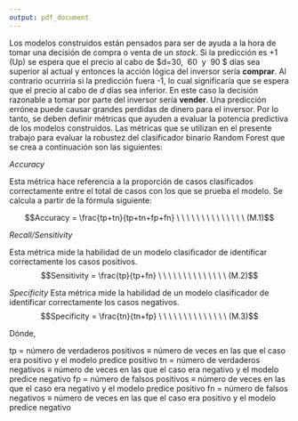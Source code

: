 ---
output: pdf_document
---

\justifying

Los modelos construidos están pensados para ser de ayuda a la hora de tomar una decisión de compra o venta de un *stock*. Si la predicción es +1 (Up) se espera que el precio al cabo de $d=30, \ 60 \ y \ 90 $ días sea superior al actual y entonces la acción lógica del inversor sería **comprar**. Al contrario ocurriría si la predicción fuera -1, lo cual significaría que se espera que el precio al cabo de $d$ días sea inferior. En este caso la decisión razonable a tomar por parte del inversor sería **vender**. Una predicción errónea puede causar grandes perdidas de dinero para el inversor. Por lo tanto, se deben definir métricas que ayuden a evaluar la potencia predictiva de los modelos construidos. Las métricas que se utilizan en el presente trabajo para evaluar la robustez del clasificador binario Random Forest que se crea a continuación son las siguientes:

*Accuracy*

Esta métrica hace referencia a la proporción de casos clasificados correctamente entre el total de casos con los que se prueba el modelo. Se calcula a partir de la fórmula siguiente:

 $$Accuracy = \frac{tp+tn}{tp+tn+fp+fn} \ \ \ \ \ \ \ \ \ \ \ \ \ \ (M.1)$$
 
*Recall/Sensitivity*

Esta métrica mide la habilidad de un modelo clasificador de identificar correctamente los casos positivos.
$$Sensitivity = \frac{tp}{tp+fn} \ \ \ \ \ \ \ \ \ \ \ \ \ \ (M.2)$$

*Specificity*
Esta métrica mide la habilidad de un modelo clasificador de identificar correctamente los casos negativos.
$$Specificity = \frac{tn}{tn+fp} \ \ \ \ \ \ \ \ \ \ \ \ \ \ (M.3)$$

Dónde,

tp = número de verdaderos positivos $\equiv$ número de veces en las que el caso era positivo y el modelo predice positivo
tn = número de verdaderos negativos $\equiv$ número de veces en las que el caso era negativo y el modelo predice negativo
fp = número de falsos positivos $\equiv$ número de veces en las que el caso era negativo y el modelo predice positivo
fn = número de falsos negativos $\equiv$ número de veces en las que el caso era positivo y el modelo predice negativo


